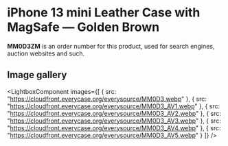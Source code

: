 
# iPhone 13 mini Leather Case with MagSafe — Golden Brown

<Callout type='info' emoji='👉🏻'>**MM0D3ZM** is an order number for this product, used for search engines, auction websites and such.</Callout>

## Image gallery

<LightboxComponent
    images={[
      {
        src: "https://cloudfront.everycase.org/everysource/MM0D3.webp"
      },
      {
        src: "https://cloudfront.everycase.org/everysource/MM0D3_AV1.webp"
      },
      {
        src: "https://cloudfront.everycase.org/everysource/MM0D3_AV2.webp"
      },
      {
        src: "https://cloudfront.everycase.org/everysource/MM0D3_AV3.webp"
      },
      {
        src: "https://cloudfront.everycase.org/everysource/MM0D3_AV4.webp"
      },
      {
        src: "https://cloudfront.everycase.org/everysource/MM0D3_AV5.webp"
      }
    ]}
  />
